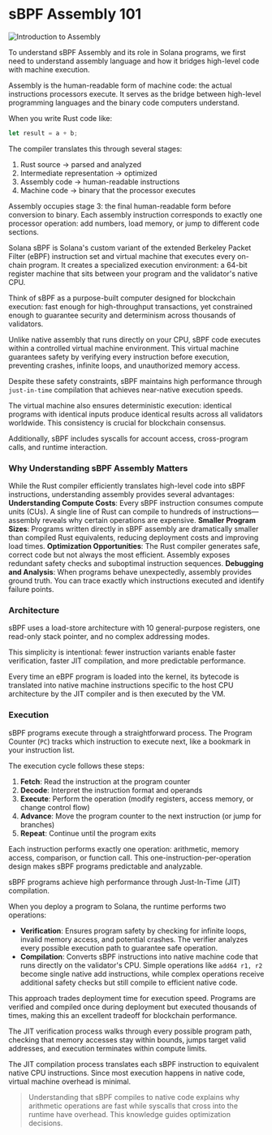
# sBPF Assembly 101

![Introduction to Assembly](/graphics/course-banners/introduction-to-assembly.png)

To understand sBPF Assembly and its role in Solana programs, we first need to understand assembly language and how it bridges high-level code with machine execution.

<ArticleSection name="The Assembly Language" id="the-assembly-language" level="h2" />

Assembly is the human-readable form of machine code: the actual instructions processors execute. It serves as the bridge between high-level programming languages and the binary code computers understand.

When you write Rust code like:

```rust
let result = a + b;
```

The compiler translates this through several stages:
1. Rust source → parsed and analyzed
2. Intermediate representation → optimized
3. Assembly code → human-readable instructions
4. Machine code → binary that the processor executes

Assembly occupies stage 3: the final human-readable form before conversion to binary. Each assembly instruction corresponds to exactly one processor operation: add numbers, load memory, or jump to different code sections.

<ArticleSection name="The sBPF Virtual Machine" id="the-sbpf-virtual-machine" level="h2" />

Solana sBPF is Solana's custom variant of the extended Berkeley Packet Filter (eBPF) instruction set and virtual machine that executes every on-chain program. It creates a specialized execution environment: a 64-bit register machine that sits between your program and the validator's native CPU.

Think of sBPF as a purpose-built computer designed for blockchain execution: fast enough for high-throughput transactions, yet constrained enough to guarantee security and determinism across thousands of validators.

Unlike native assembly that runs directly on your CPU, sBPF code executes within a controlled virtual machine environment. This virtual machine guarantees safety by verifying every instruction before execution, preventing crashes, infinite loops, and unauthorized memory access.

Despite these safety constraints, sBPF maintains high performance through `just-in-time` compilation that achieves near-native execution speeds.

The virtual machine also ensures deterministic execution: identical programs with identical inputs produce identical results across all validators worldwide. This consistency is crucial for blockchain consensus. 

Additionally, sBPF includes syscalls for account access, cross-program calls, and runtime interaction.

### Why Understanding sBPF Assembly Matters

While the Rust compiler efficiently translates high-level code into sBPF instructions, understanding assembly provides several advantages:
**Understanding Compute Costs**: Every sBPF instruction consumes compute units (CUs). A single line of Rust can compile to hundreds of instructions—assembly reveals why certain operations are expensive.
**Smaller Program Sizes**: Programs written directly in sBPF assembly are dramatically smaller than compiled Rust equivalents, reducing deployment costs and improving load times.
**Optimization Opportunities**: The Rust compiler generates safe, correct code but not always the most efficient. Assembly exposes redundant safety checks and suboptimal instruction sequences.
**Debugging and Analysis**: When programs behave unexpectedly, assembly provides ground truth. You can trace exactly which instructions executed and identify failure points.

### Architecture

sBPF uses a load-store architecture with 10 general-purpose registers, one read-only stack pointer, and no complex addressing modes.

This simplicity is intentional: fewer instruction variants enable faster verification, faster JIT compilation, and more predictable performance. 

Every time an eBPF program is loaded into the kernel, its bytecode is translated into native machine instructions specific to the host CPU architecture by the JIT compiler and is then executed by the VM.

### Execution

sBPF programs execute through a straightforward process. The Program Counter (`PC`) tracks which instruction to execute next, like a bookmark in your instruction list.

The execution cycle follows these steps:
1. **Fetch**: Read the instruction at the program counter
2. **Decode**: Interpret the instruction format and operands
3. **Execute**: Perform the operation (modify registers, access memory, or change control flow)
4. **Advance**: Move the program counter to the next instruction (or jump for branches)
5. **Repeat**: Continue until the program exits

Each instruction performs exactly one operation: arithmetic, memory access, comparison, or function call. This one-instruction-per-operation design makes sBPF programs predictable and analyzable.

<ArticleSection name="The JIT Compiler Pipeline" id="the-jit-compiler-pipeline" level="h2" />

sBPF programs achieve high performance through Just-In-Time (JIT) compilation.

When you deploy a program to Solana, the runtime performs two operations:
- **Verification**: Ensures program safety by checking for infinite loops, invalid memory access, and potential crashes. The verifier analyzes every possible execution path to guarantee safe operation.
- **Compilation**: Converts sBPF instructions into native machine code that runs directly on the validator's CPU. Simple operations like `add64 r1, r2` become single native add instructions, while complex operations receive additional safety checks but still compile to efficient native code.

This approach trades deployment time for execution speed. Programs are verified and compiled once during deployment but executed thousands of times, making this an excellent tradeoff for blockchain performance.

The JIT verification process walks through every possible program path, checking that memory accesses stay within bounds, jumps target valid addresses, and execution terminates within compute limits.

The JIT compilation process translates each sBPF instruction to equivalent native CPU instructions. Since most execution happens in native code, virtual machine overhead is minimal.

> Understanding that sBPF compiles to native code explains why arithmetic operations are fast while syscalls that cross into the runtime have overhead. This knowledge guides optimization decisions.